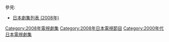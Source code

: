 {{Catnav|頁面分類|...|電視節目|電視劇|每年電視影集|2008年電視影集}}
{{Catnav|頁面分類|...|电视节目|电视剧|各國電視劇|日本電視劇|每年日本電視劇集}}

{{cat year nav
| year = 2008
| cat = 日本電視劇集 
| sortkey = 日本電視劇集
| article = 日本電視劇
| in = 
}}
參見:
*[[日本劇集列表_(2008年)|日本劇集列表 (2008年)]]

[[Category:2008年電視劇集|Category:2008年電視劇集]]
[[Category:2008年日本電視節目|Category:2008年日本電視節目]]
[[Category:2000年代日本電視劇集|Category:2000年代日本電視劇集]]